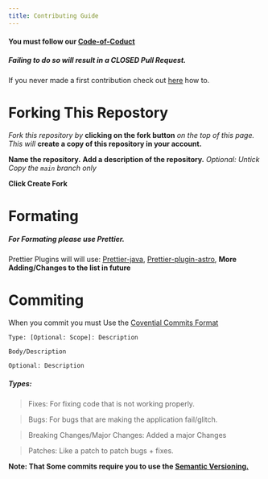 ```yaml
---
title: Contributing Guide
---
```




#### You must follow our [Code-of-Coduct](https://teaclient.net/policies/code-of-conduct)

##### Failing to do so will result in a CLOSED Pull Request.



If you never made a first contribution check out [here](https://github.com/firstcontributions/first-contributions) how to.

# Forking This Repostory

_Fork this repository by_ **clicking on the fork button** _on the top of this page._
_This will_ **create a copy of this repository in your account.**

**Name the repository.**
**Add a description of the repository.**
_Optional: Untick Copy the `main` branch only_

**Click Create Fork**

# Formating

##### For Formating please use Prettier.

Prettier Plugins will will use:
[Prettier-java](https://github.com/jhipster/prettier-java),
[Prettier-plugin-astro](https://github.com/withastro/prettier-plugin-astro),
**More Adding/Changes to the list in future**

# Commiting
When you commit you must Use the [Covential Commits Format](https://www.conventionalcommits.org/en/v1.0.0-beta.2/)
```
Type: [Optional: Scope]: Description

Body/Description

Optional: Description
```
##### Types:
> Fixes: For fixing code that is not working properly.
 
> Bugs: For bugs that are making the application fail/glitch.

> Breaking Changes/Major Changes: Added a major Changes

> Patches: Like a patch to patch bugs + fixes.


**Note: That Some commits require you to use the [Semantic Versioning.](https://www.geeksforgeeks.org/introduction-semantic-versioning/)**

